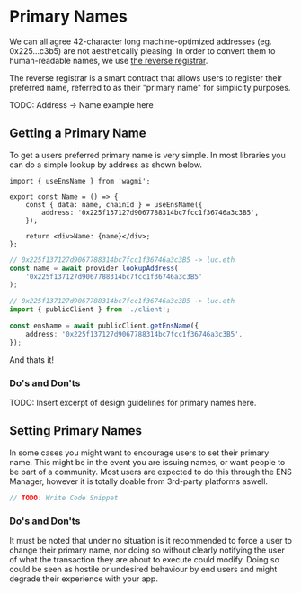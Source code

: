 # Primary Names

We can all agree 42-character long machine-optimized addresses (eg. 0x225...c3b5) are not aesthetically pleasing.
In order to convert them to human-readable names, we use [the reverse registrar](/registry/reverse).

The reverse registrar is a smart contract that allows users to register their preferred name, referred to as their "primary name" for simplicity purposes.

<div className="card px-8 py-4">TODO: Address -> Name example here</div>

## Getting a Primary Name

To get a users preferred primary name is very simple. In most libraries you can do a simple lookup by address as shown below.

<CodeGroup title="Reverse Lookup">

```tsx {{ title: 'Wagmi (React)', language: 'tsx', meta: 'focus=4:8' }}
import { useEnsName } from 'wagmi';

export const Name = () => {
    const { data: name, chainId } = useEnsName({
        address: '0x225f137127d9067788314bc7fcc1f36746a3c3B5',
    });

    return <div>Name: {name}</div>;
};
```

```ts {{ title: 'Ethers.js (TS)' }}
// 0x225f137127d9067788314bc7fcc1f36746a3c3B5 -> luc.eth
const name = await provider.lookupAddress(
    '0x225f137127d9067788314bc7fcc1f36746a3c3B5'
);
```

```ts {{ title: 'Viem (TS)' }}
// 0x225f137127d9067788314bc7fcc1f36746a3c3B5 -> luc.eth
import { publicClient } from './client';

const ensName = await publicClient.getEnsName({
    address: '0x225f137127d9067788314bc7fcc1f36746a3c3B5',
});
```

</CodeGroup>

And thats it!

### Do's and Don'ts

TODO: Insert excerpt of design guidelines for primary names here.

## Setting Primary Names

In some cases you might want to encourage users to set their primary name.
This might be in the event you are issuing names, or want people to be part of a community.
Most users are expected to do this through the ENS Manager, however it is totally doable from 3rd-party platforms aswell.

<CodeGroup title="Reverse Lookup">

```ts {{ title: 'Ethers.js (TS)' }}
// TODO: Write Code Snippet
```

</CodeGroup>

### Do's and Don'ts

It must be noted that under no situation is it recommended to force a user to change their primary name, nor doing so without clearly notifying the user of what the transaction they are about to execute could modify.
Doing so could be seen as hostile or undesired behaviour by end users and might degrade their experience with your app.
